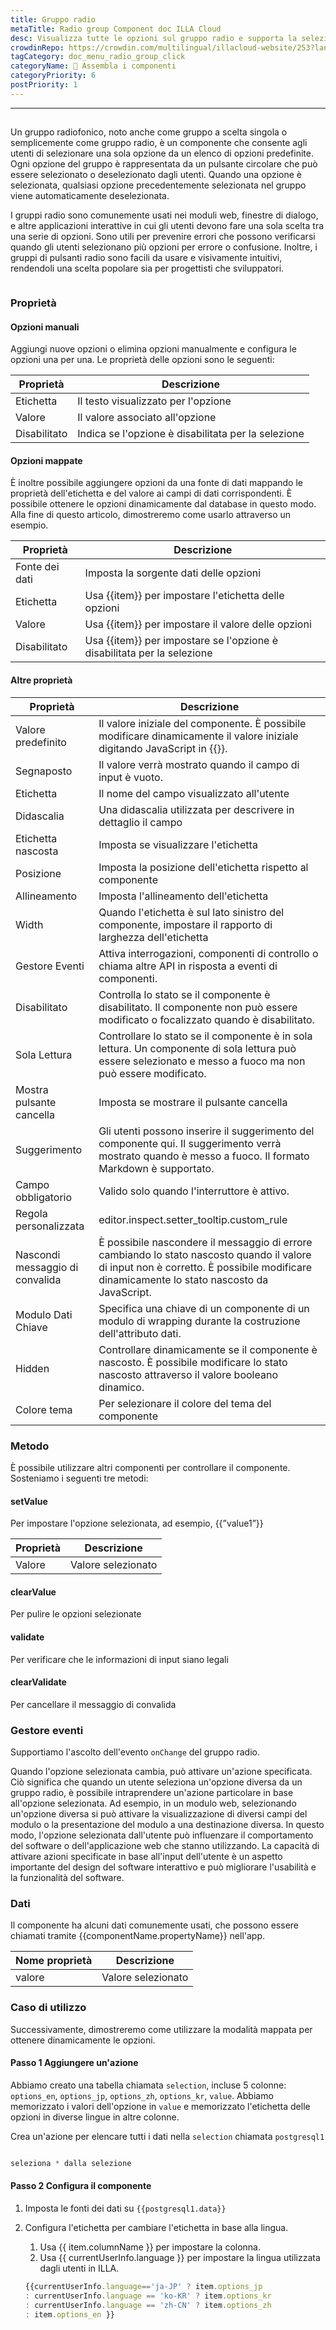 ```yaml
---
title: Gruppo radio
metaTitle: Radio group Component doc ILLA Cloud
desc: Visualizza tutte le opzioni sul gruppo radio e supporta la selezione di 1 opzione.
crowdinRepo: https://crowdin.com/multilingual/illacloud-website/253?languages=it&filter=basic&value=0
tagCategory: doc_menu_radio_group_click
categoryName: 🧬 Assembla i componenti
categoryPriority: 6
postPriority: 1
---
```


* * *

## <h2 hidden>Gruppo radio</h2>

Un gruppo radiofonico, noto anche come gruppo a scelta singola o semplicemente come gruppo radio, è un componente che consente agli utenti di selezionare una sola opzione da un elenco di opzioni predefinite. Ogni opzione del gruppo è rappresentata da un pulsante circolare che può essere selezionato o deselezionato dagli utenti. Quando una opzione è selezionata, qualsiasi opzione precedentemente selezionata nel gruppo viene automaticamente deselezionata.

I gruppi radio sono comunemente usati nei moduli web, finestre di dialogo, e altre applicazioni interattive in cui gli utenti devono fare una sola scelta tra una serie di opzioni. Sono utili per prevenire errori che possono verificarsi quando gli utenti selezionano più opzioni per errore o confusione. Inoltre, i gruppi di pulsanti radio sono facili da usare e visivamente intuitivi, rendendoli una scelta popolare sia per progettisti che sviluppatori.

<img src='https://cdn.illacloud.com/official-website/img/docs/assemble/radiogroup1.png' alt="" />

### Proprietà

#### Opzioni manuali

Aggiungi nuove opzioni o elimina opzioni manualmente e configura le opzioni una per una. Le proprietà delle opzioni sono le seguenti: 

| Proprietà    | Descrizione                                         |
| ------------ | --------------------------------------------------- |
| Etichetta    | Il testo visualizzato per l'opzione                 |
| Valore       | Il valore associato all'opzione                     |
| Disabilitato | Indica se l'opzione è disabilitata per la selezione |

#### Opzioni mappate

È inoltre possibile aggiungere opzioni da una fonte di dati mappando le proprietà dell'etichetta e del valore ai campi di dati corrispondenti. È possibile ottenere le opzioni dinamicamente dal database in questo modo. Alla fine di questo articolo, dimostreremo come usarlo attraverso un esempio.

| Proprietà      | Descrizione                                                             |
| -------------- | ----------------------------------------------------------------------- |
| Fonte dei dati | Imposta la sorgente dati delle opzioni                                  |
| Etichetta      | Usa {{item}} per impostare l'etichetta delle opzioni                    |
| Valore         | Usa {{item}} per impostare il valore delle opzioni                      |
| Disabilitato   | Usa {{item}} per impostare se l'opzione è disabilitata per la selezione |

#### Altre proprietà

| Proprietà                       | Descrizione                                                                                                                                                                               |
| ------------------------------- | ----------------------------------------------------------------------------------------------------------------------------------------------------------------------------------------- |
| Valore predefinito              | Il valore iniziale del componente. È possibile modificare dinamicamente il valore iniziale digitando JavaScript in {{}}.                                                                  |
| Segnaposto                      | Il valore verrà mostrato quando il campo di input è vuoto.                                                                                                                                |
| Etichetta                       | Il nome del campo visualizzato all'utente                                                                                                                                                 |
| Didascalia                      | Una didascalia utilizzata per descrivere in dettaglio il campo                                                                                                                            |
| Etichetta nascosta              | Imposta se visualizzare l'etichetta                                                                                                                                                       |
| Posizione                       | Imposta la posizione dell'etichetta rispetto al componente                                                                                                                                |
| Allineamento                    | Imposta l'allineamento dell'etichetta                                                                                                                                                     |
| Width                           | Quando l'etichetta è sul lato sinistro del componente, impostare il rapporto di larghezza dell'etichetta                                                                                  |
| Gestore Eventi                  | Attiva interrogazioni, componenti di controllo o chiama altre API in risposta a eventi di componenti.                                                                                     |
| Disabilitato                    | Controlla lo stato se il componente è disabilitato. Il componente non può essere modificato o focalizzato quando è disabilitato.                                                          |
| Sola Lettura                    | Controllare lo stato se il componente è in sola lettura. Un componente di sola lettura può essere selezionato e messo a fuoco ma non può essere modificato.                               |
| Mostra pulsante cancella        | Imposta se mostrare il pulsante cancella                                                                                                                                                  |
| Suggerimento                    | Gli utenti possono inserire il suggerimento del componente qui. Il suggerimento verrà mostrato quando è messo a fuoco. Il formato Markdown è supportato.                                  |
| Campo obbligatorio              | Valido solo quando l'interruttore è attivo.                                                                                                                                               |
| Regola personalizzata           | editor.inspect.setter_tooltip.custom_rule                                                                                                                                                 |
| Nascondi messaggio di convalida | È possibile nascondere il messaggio di errore cambiando lo stato nascosto quando il valore di input non è corretto. È possibile modificare dinamicamente lo stato nascosto da JavaScript. |
| Modulo Dati Chiave              | Specifica una chiave di un componente di un modulo di wrapping durante la costruzione dell'attributo dati.                                                                                |
| Hidden                          | Controllare dinamicamente se il componente è nascosto. È possibile modificare lo stato nascosto attraverso il valore booleano dinamico.                                                   |
| Colore tema                     | Per selezionare il colore del tema del componente                                                                                                                                         |

### Metodo

È possibile utilizzare altri componenti per controllare il componente. Sosteniamo i seguenti tre metodi:

#### setValue

Per impostare l'opzione selezionata, ad esempio, {{”value1”}}

| Proprietà | Descrizione        |
| --------- | ------------------ |
| Valore    | Valore selezionato |

#### clearValue

Per pulire le opzioni selezionate

#### validate

Per verificare che le informazioni di input siano legali

#### clearValidate

Per cancellare il messaggio di convalida

### Gestore eventi

Supportiamo l'ascolto dell'evento `onChange` del gruppo radio. 

Quando l'opzione selezionata cambia, può attivare un'azione specificata. Ciò significa che quando un utente seleziona un'opzione diversa da un gruppo radio, è possibile intraprendere un'azione particolare in base all'opzione selezionata. Ad esempio, in un modulo web, selezionando un'opzione diversa si può attivare la visualizzazione di diversi campi del modulo o la presentazione del modulo a una destinazione diversa. In questo modo, l'opzione selezionata dall'utente può influenzare il comportamento del software o dell'applicazione web che stanno utilizzando. La capacità di attivare azioni specificate in base all'input dell'utente è un aspetto importante del design del software interattivo e può migliorare l'usabilità e la funzionalità del software.

### Dati

Il componente ha alcuni dati comunemente usati, che possono essere chiamati tramite {{componentName.propertyName}} nell'app.

| Nome proprietà | Descrizione        |
| -------------- | ------------------ |
| valore         | Valore selezionato |

### Caso di utilizzo

Successivamente, dimostreremo come utilizzare la modalità mappata per ottenere dinamicamente le opzioni. 

#### Passo 1 Aggiungere un'azione

Abbiamo creato una tabella chiamata `selection`, incluse 5 colonne: `options_en`, `options_jp`, `options_zh`, `options_kr`, `value`. Abbiamo memorizzato i valori dell'opzione in `value` e memorizzato l'etichetta delle opzioni in diverse lingue in altre colonne. 

Crea un'azione per elencare tutti i dati nella `selection` chiamata `postgresql1`

<img src='https://cdn.illacloud.com/official-website/img/docs/assemble/radio1.png' alt="" />

```jsx
seleziona * dalla selezione
```

#### Passo 2 Configura il componente

1.  Imposta le fonti dei dati su `{{postgresql1.data}}` 
2.  Configura l'etichetta per cambiare l'etichetta in base alla lingua. 

    1.  Usa {{ item.columnName }} per impostare la colonna. 
    2.  Usa {{ currentUserInfo.language }} per impostare la lingua utilizzata dagli utenti in ILLA.

    ```jsx
    {{currentUserInfo.language=='ja-JP' ? item.options_jp 
    : currentUserInfo.language == 'ko-KR' ? item.options_kr 
    : currentUserInfo.language == 'zh-CN' ? item.options_zh 
    : item.options_en }}
    ```

<img src='https://cdn.illacloud.com/official-website/img/docs/assemble/radiogroup2.png' alt="" />
